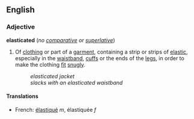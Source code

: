 ==English==
===Adjective===
'''elasticated''' (''no [[comparative]] or [[superlative]]'')

#Of [[clothing]] or part of a [[garment]], containing a strip or strips of [[elastic]], especially in the [[waistband]], [[cuff]]s or the ends of the [[leg]]s, in order to make the clothing [[fit]] [[snugly]].
#:''elasticated jacket''
#:''slacks with an elasticated waistband''

====Translations====
*French: [[élastiqué]] ''m'', élastiquée ''f''